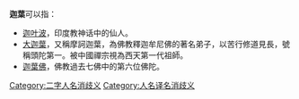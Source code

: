 '''迦葉'''可以指：
*[[迦叶波|迦叶波]]，印度教神话中的仙人。
*[[大迦葉|大迦葉]]，又稱摩訶迦葉，為佛教釋迦牟尼佛的著名弟子，以苦行修道見長，號稱頭陀第一。被中國禪宗視為西天第一代祖師。
*[[迦葉佛|迦葉佛]]，佛教過去七佛中的第六位佛陀。

{{disambig}}

[[Category:二字人名消歧义|Category:二字人名消歧义]]
[[Category:人名译名消歧义|Category:人名译名消歧义]]